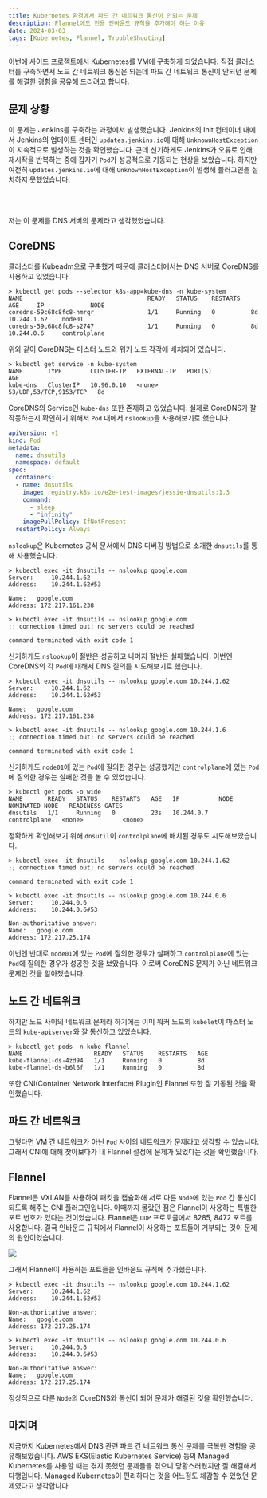 ```yaml
---
title: Kubernetes 환경에서 파드 간 네트워크 통신이 안되는 문제
description: Flannel에도 전용 인바운드 규칙을 추가해야 하는 이유
date: 2024-03-03
tags: [Kubernetes, Flannel, TroubleShooting]
---
```

이번에 사이드 프로젝트에서 Kubernetes를 VM에 구축하게 되었습니다.
직접 클러스터를 구축하면서 노드 간 네트워크 통신은 되는데 파드 간 네트워크 통신이 안되던 문제를 해결한 경험을 공유해 드리려고 합니다.

## 문제 상황

이 문제는 Jenkins를 구축하는 과정에서 발생했습니다.
Jenkins의 Init 컨테이너 내에서 Jenkins의 업데이트 센터인 `updates.jenkins.io`에 대해 `UnknownHostException`이 지속적으로 발생하는 것을 확인했습니다.
근데 신기하게도 Jenkins가 오류로 인해 재시작을 반복하는 중에 갑자기 `Pod`가 성공적으로 기동되는 현상을 보았습니다.
하지만 여전히 `updates.jenkins.io`에 대해 `UnknownHostException`이 발생해 플러그인을 설치하지 못했었습니다.

<br/><br/>

저는 이 문제를 DNS 서버의 문제라고 생각했었습니다.

## CoreDNS

클러스터를 Kubeadm으로 구축했기 때문에 클러스터에서는 DNS 서버로 CoreDNS를 사용하고 있었습니다.

```console
> kubectl get pods --selector k8s-app=kube-dns -n kube-system
NAME                                   READY   STATUS    RESTARTS   AGE     IP             NODE
coredns-59c68c8fc8-hmrqr               1/1     Running   0          8d      10.244.1.62    node01
coredns-59c68c8fc8-s2747               1/1     Running   0          8d      10.244.0.6     controlplane
```

위와 같이 CoreDNS는 마스터 노드와 워커 노드 각각에 배치되어 있습니다.

```console
> kubectl get service -n kube-system
NAME       TYPE        CLUSTER-IP   EXTERNAL-IP   PORT(S)                  AGE
kube-dns   ClusterIP   10.96.0.10   <none>        53/UDP,53/TCP,9153/TCP   8d
```

CoreDNS의 Service인 `kube-dns` 또한 존재하고 있었습니다.
실제로 CoreDNS가 잘 작동하는지 확인하기 위해서 `Pod` 내에서 `nslookup`을 사용해보기로 했습니다.

```yaml title="dnsutils.yaml" showLinesNumber
apiVersion: v1
kind: Pod
metadata:
  name: dnsutils
  namespace: default
spec:
  containers:
  - name: dnsutils
    image: registry.k8s.io/e2e-test-images/jessie-dnsutils:1.3
    command:
      - sleep
      - "infinity"
    imagePullPolicy: IfNotPresent
  restartPolicy: Always
```

`nslookup`은 Kubernetes 공식 문서에서 DNS 디버깅 방법으로 소개한 `dnsutils`를 통해 사용했습니다.

```console
> kubectl exec -it dnsutils -- nslookup google.com
Server:		10.244.1.62
Address:	10.244.1.62#53

Name:	google.com
Address: 172.217.161.238
```
```console
> kubectl exec -it dnsutils -- nslookup google.com
;; connection timed out; no servers could be reached

command terminated with exit code 1
```

신기하게도 `nslookup`이 절반은 성공하고 나머지 절반은 실패했습니다.
이번엔 CoreDNS의 각 `Pod`에 대해서 DNS 질의를 시도해보기로 했습니다.

```console
> kubectl exec -it dnsutils -- nslookup google.com 10.244.1.62
Server:		10.244.1.62
Address:	10.244.1.62#53

Name:	google.com
Address: 172.217.161.238
```
```console
> kubectl exec -it dnsutils -- nslookup google.com 10.244.1.6
;; connection timed out; no servers could be reached

command terminated with exit code 1
```

신기하게도 `node01`에 있는 `Pod`에 질의한 경우는 성공했지만 `controlplane`에 있는 `Pod`에 질의한 경우는 실패한 것을 볼 수 있었습니다.

```console
> kubectl get pods -o wide
NAME       READY   STATUS    RESTARTS   AGE   IP           NODE           NOMINATED NODE   READINESS GATES
dnsutils   1/1     Running   0          23s   10.244.0.7   controlplane   <none>           <none>
```

정확하게 확인해보기 위해 `dnsutil`이 `controlplane`에 배치된 경우도 시도해보았습니다.

```console
> kubectl exec -it dnsutils -- nslookup google.com 10.244.1.62
;; connection timed out; no servers could be reached

command terminated with exit code 1
```
```console
> kubectl exec -it dnsutils -- nslookup google.com 10.244.0.6
Server:		10.244.0.6
Address:	10.244.0.6#53

Non-authoritative answer:
Name:	google.com
Address: 172.217.25.174
```

이번엔 반대로 `node01`에 있는 `Pod`에 질의한 경우가 실패하고 `controlplane`에 있는 `Pod`에 질의한 경우가 성공한 것을 보았습니다.
이로써 CoreDNS 문제가 아닌 네트워크 문제인 것을 알아챘습니다.

## 노드 간 네트워크

하지만 노드 사이의 네트워크 문제라 하기에는 이미 워커 노드의 `kubelet`이 마스터 노드의 `kube-apiserver`와 잘 통신하고 있었습니다.

```console
> kubectl get pods -n kube-flannel
NAME                    READY   STATUS    RESTARTS   AGE
kube-flannel-ds-4zd94   1/1     Running   0          8d
kube-flannel-ds-b6l6f   1/1     Running   0          8d
```

또한 CNI(Container Network Interface) Plugin인 Flannel 또한 잘 기동된 것을 확인했습니다.

## 파드 간 네트워크

그렇다면 VM 간 네트워크가 아닌 `Pod` 사이의 네트워크가 문제라고 생각할 수 있습니다.
그래서 CNI에 대해 찾아보다가 내 Flannel 설정에 문제가 있었다는 것을 확인했습니다.

## Flannel

Flannel은 VXLAN를 사용하여 패킷을 캡슐화해 서로 다른 `Node`에 있는 `Pod` 간 통신이 되도록 해주는 CNI 플러그인입니다.
이때까지 몰랐던 점은 Flannel이 사용하는 특별한 포트 번호가 있다는 것이었습니다.
Flannel은 `UDP` 프로토콜에서 8285, 8472 포트를 사용합니다.
결국 인바운드 규칙에서 Flannel이 사용하는 포트들이 거부되는 것이 문제의 원인이었습니다.

![](1.png)

그래서 Flannel이 사용하는 포트들을 인바운드 규칙에 추가했습니다.

```console
> kubectl exec -it dnsutils -- nslookup google.com 10.244.1.62
Server:		10.244.1.62
Address:	10.244.1.62#53

Non-authoritative answer:
Name:	google.com
Address: 172.217.25.174
```
```console
> kubectl exec -it dnsutils -- nslookup google.com 10.244.0.6
Server:		10.244.0.6
Address:	10.244.0.6#53

Non-authoritative answer:
Name:	google.com
Address: 172.217.25.174
```

정상적으로 다른 `Node`의 CoreDNS와 통신이 되어 문제가 해결된 것을 확인했습니다.

## 마치며

지금까지 Kubernetes에서 DNS 관련 파드 간 네트워크 통신 문제를 극복한 경험을 공유해보았습니다.
AWS EKS(Elastic Kubernetes Service) 등의 Managed Kubernetes를 사용할 때는 겪지 못했던 문제들을 겪으니 당황스러웠지만 잘 해결해서 다행입니다.
Managed Kubernetes이 편리하다는 것을 어느정도 체감할 수 있었던 문제였다고 생각합니다.
